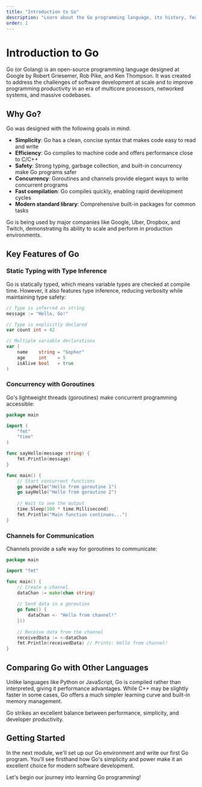 ```yaml
---
title: "Introduction to Go"
description: "Learn about the Go programming language, its history, features, and why it's becoming increasingly popular for modern software development."
order: 1
---
```


# Introduction to Go

Go (or Golang) is an open-source programming language designed at Google by Robert Griesemer, Rob Pike, and Ken Thompson. It was created to address the challenges of software development at scale and to improve programming productivity in an era of multicore processors, networked systems, and massive codebases.

## Why Go?

Go was designed with the following goals in mind:

- **Simplicity**: Go has a clean, concise syntax that makes code easy to read and write
- **Efficiency**: Go compiles to machine code and offers performance close to C/C++
- **Safety**: Strong typing, garbage collection, and built-in concurrency make Go programs safer
- **Concurrency**: Goroutines and channels provide elegant ways to write concurrent programs
- **Fast compilation**: Go compiles quickly, enabling rapid development cycles
- **Modern standard library**: Comprehensive built-in packages for common tasks

<Callout type="info">
  Go is being used by major companies like Google, Uber, Dropbox, and Twitch, demonstrating its ability to scale and perform in production environments.
</Callout>

## Key Features of Go

### Static Typing with Type Inference

Go is statically typed, which means variable types are checked at compile time. However, it also features type inference, reducing verbosity while maintaining type safety:

```go
// Type is inferred as string
message := "Hello, Go!" 

// Type is explicitly declared
var count int = 42

// Multiple variable declarations
var (
    name    string = "Gopher"
    age     int    = 5
    isAlive bool   = true
)
```

### Concurrency with Goroutines

Go's lightweight threads (goroutines) make concurrent programming accessible:

```go
package main

import (
    "fmt"
    "time"
)

func sayHello(message string) {
    fmt.Println(message)
}

func main() {
    // Start concurrent functions
    go sayHello("Hello from goroutine 1")
    go sayHello("Hello from goroutine 2")
    
    // Wait to see the output
    time.Sleep(100 * time.Millisecond)
    fmt.Println("Main function continues...")
}
```

### Channels for Communication

Channels provide a safe way for goroutines to communicate:

```go
package main

import "fmt"

func main() {
    // Create a channel
    dataChan := make(chan string)
    
    // Send data in a goroutine
    go func() {
        dataChan <- "Hello from channel!"
    }()
    
    // Receive data from the channel
    receivedData := <-dataChan
    fmt.Println(receivedData) // Prints: Hello from channel!
}
```

<Section>
  <h2>Comparing Go with Other Languages</h2>
  <p>Unlike languages like Python or JavaScript, Go is compiled rather than interpreted, giving it performance advantages. While C++ may be slightly faster in some cases, Go offers a much simpler learning curve and built-in memory management.</p>
  <p>Go strikes an excellent balance between performance, simplicity, and developer productivity.</p>
</Section>

## Getting Started

In the next module, we'll set up our Go environment and write our first Go program. You'll see firsthand how Go's simplicity and power make it an excellent choice for modern software development.

Let's begin our journey into learning Go programming! 